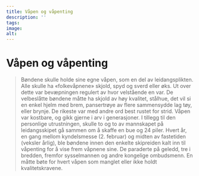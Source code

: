 ```yaml
---
title: Våpen og våpenting
description: ''
tags:
image: 
alt: 
---
```



# Våpen og våpenting

<Blockquote
    quote='«Enhver som ikke har våpen slik loven sier, er skyldig 1 øre sølv til kongen»'
    footer='Landevernsbolken, kapittel 11' />

Bøndene skulle holde sine egne våpen, som en del av leidangsplikten. Alle skulle ha «folkevåpnene» skjold, spyd og sverd eller øks. Ut over dette var bevæpningen regulert av hvor velstående en var. De velbeslåtte bøndene måtte ha skjold av høy kvalitet, stålhue, det vil si en enkel hjelm med brem, pansertrøye av flere sammensydde lag tøy, eller brynje. De rikeste var med andre ord best rustet for strid. Våpen var kostbare, og gikk gjerne i arv i generasjoner. I tillegg til den personlige utrustningen, skulle to og to av mannskapet på leidangsskipet gå sammen om å skaffe en bue og 24 piler. Hvert år, en gang mellom kyndelsmesse (2. februar) og midten av fastetiden (veksler årlig), ble bøndene innen den enkelte skipreiden kalt inn til våpenting for å vise frem våpnene sine. De paraderte på geledd, tre i bredden, fremfor sysselmannen og andre kongelige ombudsmenn. En måtte bøte for hvert våpen som manglet eller ikke holdt kvalitetskravene.
